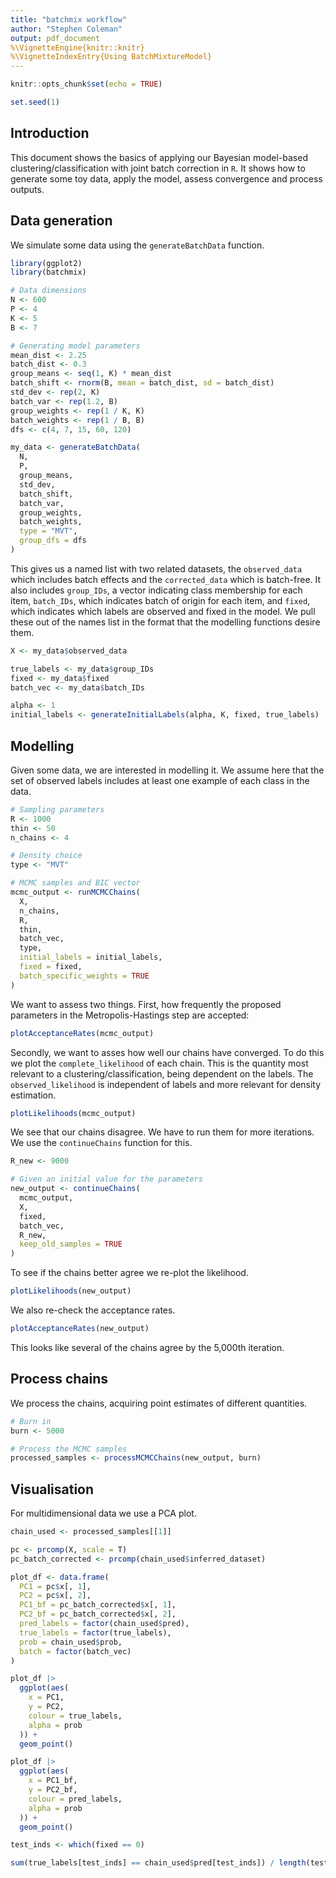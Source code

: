 ```yaml
---
title: "batchmix workflow"
author: "Stephen Coleman"
output: pdf_document
%\VignetteEngine{knitr::knitr}
%\VignetteIndexEntry{Using BatchMixtureModel}
---
```


```r
knitr::opts_chunk$set(echo = TRUE)

set.seed(1)
```

## Introduction

This document shows the basics of applying our Bayesian model-based 
clustering/classification with joint batch correction in ``R``. It shows how to
generate some toy data, apply the model, assess convergence and process outputs.

## Data generation

We simulate some data using the ``generateBatchData`` function.

```r
library(ggplot2)
library(batchmix)

# Data dimensions
N <- 600
P <- 4
K <- 5
B <- 7

# Generating model parameters
mean_dist <- 2.25
batch_dist <- 0.3
group_means <- seq(1, K) * mean_dist
batch_shift <- rnorm(B, mean = batch_dist, sd = batch_dist)
std_dev <- rep(2, K)
batch_var <- rep(1.2, B)
group_weights <- rep(1 / K, K)
batch_weights <- rep(1 / B, B)
dfs <- c(4, 7, 15, 60, 120)

my_data <- generateBatchData(
  N,
  P,
  group_means,
  std_dev,
  batch_shift,
  batch_var,
  group_weights,
  batch_weights,
  type = "MVT",
  group_dfs = dfs
)
```

This gives us a named list with two related datasets, the ``observed_data`` 
which includes batch effects and the ``corrected_data`` which is batch-free. It
also includes ``group_IDs``, a vector indicating class membership for each item,
``batch_IDs``, which indicates batch of origin for each item, and ``fixed``,
which indicates which labels are observed and fixed in the model. We pull these 
out of the names list in the format that the modelling functions desire them.

```r
X <- my_data$observed_data

true_labels <- my_data$group_IDs
fixed <- my_data$fixed
batch_vec <- my_data$batch_IDs

alpha <- 1
initial_labels <- generateInitialLabels(alpha, K, fixed, true_labels)
```

## Modelling

Given some data, we are interested in modelling it. We assume here that the set
of observed labels includes at least one example of each class in the data. 

```r
# Sampling parameters
R <- 1000
thin <- 50
n_chains <- 4

# Density choice
type <- "MVT"

# MCMC samples and BIC vector
mcmc_output <- runMCMCChains(
  X,
  n_chains,
  R,
  thin,
  batch_vec,
  type,
  initial_labels = initial_labels,
  fixed = fixed,
  batch_specific_weights = TRUE
)
```

We want to assess two things. First, how frequently the proposed parameters in the Metropolis-Hastings step are accepted:

```r
plotAcceptanceRates(mcmc_output)
```

Secondly, we want to asses how well our chains have converged. To do this we plot the ``complete_likelihood`` of each chain. This is the quantity most relevant to a clustering/classification, being dependent on the labels. The ``observed_likelihood`` is independent of labels and more relevant for density estimation.

```r
plotLikelihoods(mcmc_output)
```

We see that our chains disagree. We have to run them for more iterations. We use the ``continueChains`` function for this.

```r
R_new <- 9000

# Given an initial value for the parameters
new_output <- continueChains(
  mcmc_output,
  X,
  fixed,
  batch_vec,
  R_new,
  keep_old_samples = TRUE
)
```

To see if the chains better agree we re-plot the likelihood.

```r
plotLikelihoods(new_output)
```

We also re-check the acceptance rates.

```r
plotAcceptanceRates(new_output)
```

This looks like several of the chains agree by the 5,000th iteration.

## Process chains

We process the chains, acquiring point estimates of different quantities.

```r
# Burn in
burn <- 5000

# Process the MCMC samples
processed_samples <- processMCMCChains(new_output, burn)
```

## Visualisation

For multidimensional data we use a PCA plot.

```r
chain_used <- processed_samples[[1]]

pc <- prcomp(X, scale = T)
pc_batch_corrected <- prcomp(chain_used$inferred_dataset)

plot_df <- data.frame(
  PC1 = pc$x[, 1],
  PC2 = pc$x[, 2],
  PC1_bf = pc_batch_corrected$x[, 1],
  PC2_bf = pc_batch_corrected$x[, 2],
  pred_labels = factor(chain_used$pred),
  true_labels = factor(true_labels),
  prob = chain_used$prob,
  batch = factor(batch_vec)
)

plot_df |>
  ggplot(aes(
    x = PC1,
    y = PC2,
    colour = true_labels,
    alpha = prob
  )) +
  geom_point()

plot_df |>
  ggplot(aes(
    x = PC1_bf,
    y = PC2_bf,
    colour = pred_labels,
    alpha = prob
  )) +
  geom_point()

test_inds <- which(fixed == 0)

sum(true_labels[test_inds] == chain_used$pred[test_inds]) / length(test_inds)
```
